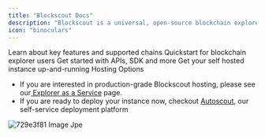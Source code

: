 ```yaml
---
title: "Blockscout Docs"
description: "Blockscout is a universal, open-source blockchain explorer for inspecting, analyzing, and interacting with EVM-based chains. Blockscout supports over 1000 L1, L2 and L3 EVM-based chains, optimistic rollups, and ZK rollups. "
icon: "binoculars"
---
```


<CardGroup cols={4}>
  <Card title="New to Blockscout?" icon="sparkles" href="get-started/new-to-blockscout">
   Learn about key features and supported chains
  </Card>
  <Card title="Using an Explorer" icon="searchengin" href="get-started/using-an-explorer">
    Quickstart for blockchain explorer users
  </Card>
  <Card title="Data and APIs" icon="database" href="get-started/integrating-data">
    Get started with APIs, SDK and more
  </Card>
  <Card title="Running Blockscout" icon="person-running" href="getting-started/running-blockscout">
    Get your self hosted instance up-and-running
  </Card>
</CardGroup>

<Note>
  Hosting Options

  - If you are interested in production-grade Blockscout hosting, please see our[ Explorer as a Service](https://eaas.blockscout.com/#explorer-as-a-service) page.
  - If you are ready to deploy your instance now, checkout [Autoscout](https://deploy.blockscout.com/), our self-service deployment platform
</Note>

![729e3f81 Image Jpe](/images/729e3f81-image.jpeg)